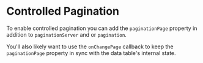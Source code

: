 
# Controlled Pagination

To enable controlled pagination you can add the `paginationPage` property in addition to `paginationServer` and or `pagination`.

You'll also likely want to use the `onChangePage` callback to keep the `paginationPage` property in sync with the data table's internal state.

<Canvas>
	<Story id="pagination-controlled--controlled" />
</Canvas>
